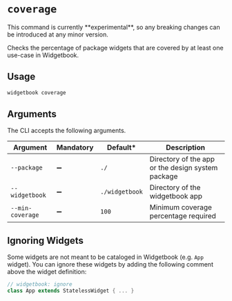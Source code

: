 # `coverage`

<Warning>
  This command is currently **experimental**, so any breaking changes can be
  introduced at any minor version.
</Warning>

Checks the percentage of package widgets that are covered by at least one use-case in Widgetbook.

## Usage

```bash
widgetbook coverage
```

## Arguments

The CLI accepts the following arguments.

| Argument         | Mandatory | Default\*      | Description                                       |
| ---------------- | --------- | -------------- | ------------------------------------------------- |
| `--package`      | ➖        | `./`           | Directory of the app or the design system package |
| `--widgetbook`   | ➖        | `./widgetbook` | Directory of the widgetbook app                   |
| `--min-coverage` | ➖        | `100`          | Minimum coverage percentage required              |

## Ignoring Widgets

Some widgets are not meant to be cataloged in Widgetbook (e.g. `App` widget). You can ignore these widgets by adding the following comment above the widget definition:

```dart
// widgetbook: ignore
class App extends StatelessWidget { ... }
```

